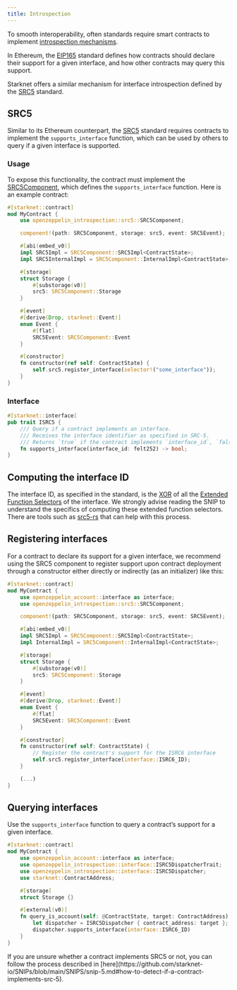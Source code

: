 ```yaml
---
title: Introspection
---
```


To smooth interoperability, often standards require smart contracts to implement [introspection mechanisms](https://en.wikipedia.org/wiki/Type_introspection).

In Ethereum, the [EIP165](https://eips.ethereum.org/EIPS/eip-165) standard defines how contracts should declare
their support for a given interface, and how other contracts may query this support.

Starknet offers a similar mechanism for interface introspection defined by the [SRC5](https://github.com/starknet-io/SNIPs/blob/main/SNIPS/snip-5.md) standard.

## SRC5

Similar to its Ethereum counterpart, the [SRC5](https://github.com/starknet-io/SNIPs/blob/main/SNIPS/snip-5.md) standard requires contracts to implement the `supports_interface` function,
which can be used by others to query if a given interface is supported.

### Usage

To expose this functionality, the contract must implement the [SRC5Component](/contracts-cairo/2.x/api/introspection#SRC5Component), which defines the `supports_interface` function.
Here is an example contract:

```rust
#[starknet::contract]
mod MyContract {
    use openzeppelin_introspection::src5::SRC5Component;

    component!(path: SRC5Component, storage: src5, event: SRC5Event);

    #[abi(embed_v0)]
    impl SRC5Impl = SRC5Component::SRC5Impl<ContractState>;
    impl SRC5InternalImpl = SRC5Component::InternalImpl<ContractState>;

    #[storage]
    struct Storage {
        #[substorage(v0)]
        src5: SRC5Component::Storage
    }

    #[event]
    #[derive(Drop, starknet::Event)]
    enum Event {
        #[flat]
        SRC5Event: SRC5Component::Event
    }

    #[constructor]
    fn constructor(ref self: ContractState) {
        self.src5.register_interface(selector!("some_interface"));
    }
}
```

### Interface

```rust
#[starknet::interface]
pub trait ISRC5 {
    /// Query if a contract implements an interface.
    /// Receives the interface identifier as specified in SRC-5.
    /// Returns `true` if the contract implements `interface_id`, `false` otherwise.
    fn supports_interface(interface_id: felt252) -> bool;
}
```

## Computing the interface ID

The interface ID, as specified in the standard, is the [XOR](https://en.wikipedia.org/wiki/Exclusive_or) of all the
[Extended Function Selectors](https://github.com/starknet-io/SNIPs/blob/main/SNIPS/snip-5.md#extended-function-selector)
of the interface. We strongly advise reading the SNIP to understand the specifics of computing these
extended function selectors. There are tools such as [src5-rs](https://github.com/ericnordelo/src5-rs) that can help with this process.

## Registering interfaces

For a contract to declare its support for a given interface, we recommend using the SRC5 component to register support upon contract deployment through a constructor either directly or indirectly (as an initializer) like this:

```rust
#[starknet::contract]
mod MyContract {
    use openzeppelin_account::interface as interface;
    use openzeppelin_introspection::src5::SRC5Component;

    component!(path: SRC5Component, storage: src5, event: SRC5Event);

    #[abi(embed_v0)]
    impl SRC5Impl = SRC5Component::SRC5Impl<ContractState>;
    impl InternalImpl = SRC5Component::InternalImpl<ContractState>;

    #[storage]
    struct Storage {
        #[substorage(v0)]
        src5: SRC5Component::Storage
    }

    #[event]
    #[derive(Drop, starknet::Event)]
    enum Event {
        #[flat]
        SRC5Event: SRC5Component::Event
    }

    #[constructor]
    fn constructor(ref self: ContractState) {
        // Register the contract's support for the ISRC6 interface
        self.src5.register_interface(interface::ISRC6_ID);
    }

    (...)
}
```

## Querying interfaces

Use the `supports_interface` function to query a contract’s support for a given interface.

```rust
#[starknet::contract]
mod MyContract {
    use openzeppelin_account::interface as interface;
    use openzeppelin_introspection::interface::ISRC5DispatcherTrait;
    use openzeppelin_introspection::interface::ISRC5Dispatcher;
    use starknet::ContractAddress;

    #[storage]
    struct Storage {}

    #[external(v0)]
    fn query_is_account(self: @ContractState, target: ContractAddress) -> bool {
        let dispatcher = ISRC5Dispatcher { contract_address: target };
        dispatcher.supports_interface(interface::ISRC6_ID)
    }
}
```

<Callout>
If you are unsure whether a contract implements SRC5 or not, you can follow the process described in
[here](https://github.com/starknet-io/SNIPs/blob/main/SNIPS/snip-5.md#how-to-detect-if-a-contract-implements-src-5).
</Callout>
